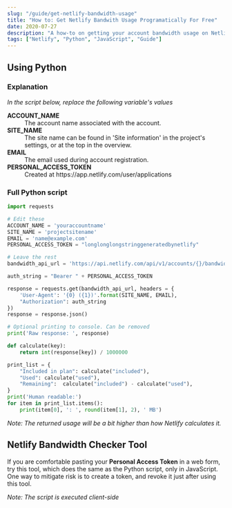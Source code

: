 ```yaml
---
slug: "/guide/get-netlify-bandwidth-usage"
title: "How to: Get Netlify Bandwith Usage Programatically For Free"
date: 2020-07-27
description: "A how-to on getting your account bandwidth usage on Netlify for free, either using Javascript or Python"
tags: ["Netlify", "Python", "JavaScript", "Guide"]
---
```



## Using Python

### Explanation

*In the script below, replace the following variable's values*

<dl>
    <dt style="font-weight: bold;">ACCOUNT_NAME</dt>
    <dd>The account name associated with the account.</dd>
    <dt style="font-weight: bold;">SITE_NAME</dt>
    <dd>The site name can be found in 'Site information' in the project's settings, or at the top in the overview.</dd>
    <dt style="font-weight: bold;">EMAIL</dt>
    <dd>The email used during account registration.</dd>
    <dt style="font-weight: bold;">PERSONAL_ACCESS_TOKEN</dt>
    <dd>Created at https://app.netlify.com/user/applications</dd>        
</dl>

### Full Python script

```python
import requests

# Edit these
ACCOUNT_NAME = 'youraccountname'
SITE_NAME = 'projectsitename'
EMAIL = 'name@example.com'
PERSONAL_ACCESS_TOKEN = "longlonglongstringgeneratedbynetlify"

# Leave the rest
bandwidth_api_url = 'https://api.netlify.com/api/v1/accounts/{}/bandwidth'.format(ACCOUNT_NAME)

auth_string = "Bearer " + PERSONAL_ACCESS_TOKEN

response = requests.get(bandwidth_api_url, headers = {
    'User-Agent': '{0} ({1})'.format(SITE_NAME, EMAIL),
    "Authorization": auth_string
})
response = response.json()

# Optional printing to console. Can be removed
print('Raw response: ', response)

def calculate(key):
    return int(response[key]) / 1000000

print_list = {
    "Included in plan": calculate("included"),
    "Used": calculate("used"),
    "Remaining":  calculate("included") - calculate("used"),
}
print('Human readable:')
for item in print_list.items():
    print(item[0], ': ', round(item[1], 2), ' MB')
```
*Note: The returned usage will be a bit higher than how Netlify calculates it.*

## Netlify Bandwidth Checker Tool

If you are comfortable pasting your **Personal Access Token** in a web form, try this tool, which does the same as the Python script, only in JavaScript.
One way to mitigate risk is to create a token, and revoke it just after using this tool.

*Note: The script is executed client-side* 

<NetlifyBandwidthUsage />
